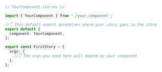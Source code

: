 ```ts
// YourComponent.stories.ts

import { YourComponent } from './your.component';

//👇 This default export determines where your story goes in the story list
export default {
  component: YourComponent,
};

export const FirstStory = {
  args: {
    //👇 The args you need here will depend on your component
  },
};
```
